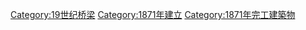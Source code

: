{{Commonscat|Bridges completed in 1871}}
{{Cat nav 10years|19世纪桥梁|1871||年完工橋梁}}

[[Category:19世纪桥梁|Category:19世纪桥梁]]
[[Category:1871年建立|Category:1871年建立]]
[[Category:1871年完工建築物|Category:1871年完工建築物]]